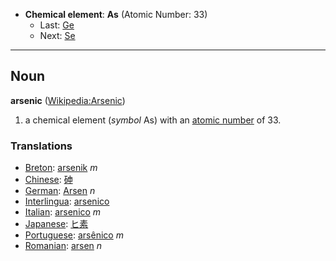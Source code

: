 *'''Chemical element''': '''As''' (Atomic Number: 33)
**Last: [[Germanium|Ge]]
**Next: [[Selenium|Se]]
----
== Noun ==
'''arsenic''' ([[en:Arsenic|Wikipedia:Arsenic]])

# a chemical element (''symbol'' As) with an [[atomic number]] of 33.

===Translations===
*[[Breton]]: [[arsenik]] ''m''
*[[Chinese]]: [[砷]]
*[[German]]: [[Arsen]] ''n''
*[[Interlingua]]: [[arsenico]]
*[[Italian]]: [[arsenico]] ''m''
*[[Japanese]]: [[ヒ素]]
*[[Portuguese]]: [[arsênico]] ''m''
*[[Romanian]]: [[arsen]] ''n''